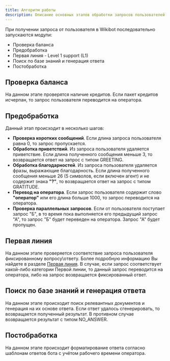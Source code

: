 ---
title: Алгоритм работы
description: Описание основных этапов обработки запросов пользователей
---

При получении запроса от пользователя в Wikibot последовательно запускаются модули:
- Проверка баланса
- Предобработка
- Первая линия - Level 1 support (L1)
- Поиск по базе знаний и генерация ответа
- Постобработка

## Проверка баланса

На данном этапе проверятся наличие кредитов. Если пакет кредитов исчерпан, то запрос пользователя переводится на оператора.

## Предобработка

Данный этап происходит в несколько шагов:

- **Проверка коротких сообщений**. Если длина запроса пользователя равна 0, то запрос пропускается.
- **Обработка приветствий**. Из запроса пользователя удаляется приветствие.
  Если длина полученного сообщения меньше 3, то возвращается ответ на запрос с типом GREETING.
- **Обработка благодарностей**. Из запроса пользователя удаляется фразы, выражающие благодарность.
  Если длина полученного сообщения меньше 26 (5 символов, если включен агент) и не содержит знака **"?"**, то возвращается ответ на запрос с типом GRATITUDE.
- **Перевод на оператора**. Если запрос пользователя содержит слово **"оператор"** или его длина больше 1000, то запрос переводится на оператора.
- **Проверка параллельных запросов**. Если от пользователя поступает запрос "Б",
  в то время пока выполняется его предыдущий запрос "А", то запрос "Б" будет переведен на оператора. Запрос "А" будет пропущен.

## Первая линия

На данном этапе проверяется соответствие запроса пользователя фиксированному вопросу\ответу.
Более подробную информацию Вы найдете в разделе [Первая линия](/lk/learn#vopros-otvet). В случае, если запрос соответствует какой-либо категории Первой линии, 
то данный запрос переводится на оператора, либо на запрос возвращается фиксированный ответ.

## Поиск по базе знаний и генерация ответа

На данном этапе происходит поиск релевантных документов и генерация на их основе ответа. Если ответ удалось сгенерировать, то возвращается полученный результат.
В противном случае возвращается результат с типом NO_ANSWER.

## Постобработка

На данном этапе происходит форматирование ответа согласно шаблонам ответов бота с учётом рабочего времени оператора.
